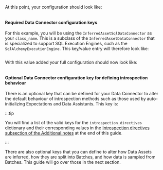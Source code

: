 
<TipInferredDataConnectorOverview />

<PartNameTheDataConnector data_connector_name="version-0.18.8 name_of_my_inferred_data_connector" />

At this point, your configuration should look like:

```python name="version-0.18.8 sql datasource configuration with empty inferred sql data_connector"
```

#### Required Data Connector configuration keys

<PartDataConnectorRequiredKeysOverview data_connector_type="InferredAssetSqlDataConnector" data_connector_name="version-0.18.8 name_of_my_inferred_data_connector" inferred={true} configured={false} runtime={false} />

For this example, you will be using the `InferredAssetSqlDataConnector` as your `class_name`.  This is a subclass of the `InferredAssetDataConnector` that is specialized to support SQL Execution Engines, such as the `SqlAlchemyExecutionEngine`.  This key/value entry will therefore look like:

```python name="version-0.18.8 define data_connector class_name for inferred sql datasource"
```

<TipCustomDataConnectorModuleName />

With this value added your full configuration should now look like:

```python name="version-0.18.8 inferred sql datasource configuration with data_connector class_name defined"
```

#### Optional Data Connector configuration key for defining introspection behaviour

There is an optional key that can be defined for your Data Connector to alter the default behaviour of introspection methods such as those used by auto-initializing Expectations and Data Assistants.  This key is:

<NoteOptionalDataConnectorKeys introspection={true} />

:::tip

You will find a list of the valid keys for the `introspection_directives` dictionary and their corresponding values in the [Introspection directives subsection of the Additional notes](#introspection-directives) at the end of this guide.

:::

There are also optional keys that you can define to alter how Data Assets are inferred, how they are split into Batches, and how data is sampled from Batches.  This guide will go over those in the next section.